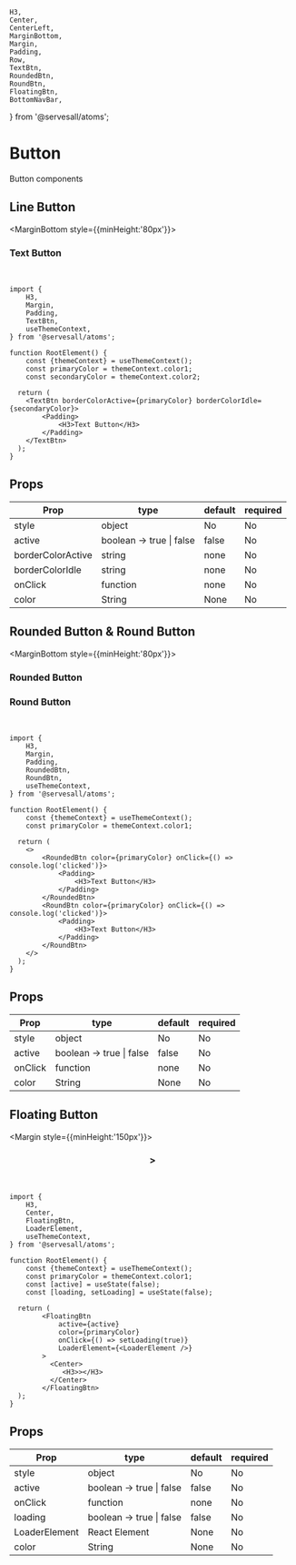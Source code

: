     H3,
    Center,
    CenterLeft,
    MarginBottom,
    Margin,
    Padding,
    Row,
    TextBtn,
    RoundedBtn,
    RoundBtn,
    FloatingBtn,
    BottomNavBar,
} from '@servesall/atoms';

# Button

Button components

## Line Button

<MarginBottom style={{minHeight:'80px'}}>
    <CenterLeft direction="row">
        <Row>
            <Margin>
                <TextBtn borderColorActive='#74b9ff' borderColorIdle='#b2bec3'>
                    <Padding>
                        <H3>Text Button</H3>
                    </Padding>
                </TextBtn>
            </Margin>
        </Row>
    </CenterLeft>
</MarginBottom><br />


```code
import {
    H3,
    Margin,
    Padding,
    TextBtn,
    useThemeContext,
} from '@servesall/atoms';

function RootElement() {
    const {themeContext} = useThemeContext();
    const primaryColor = themeContext.color1;
    const secondaryColor = themeContext.color2;

  return (
    <TextBtn borderColorActive={primaryColor} borderColorIdle={secondaryColor}>
        <Padding>
            <H3>Text Button</H3>
        </Padding>
    </TextBtn>
  );
}
```

## Props

<table>
    <thead>
    <tr>
        <th>Prop</th>
        <th>type</th>
        <th>default</th>
        <th>required</th>
    </tr>
    </thead>
    <tbody>
    <tr>
        <td>style</td>
        <td>object</td>
        <td>No</td>
        <td>No</td>
    </tr>
    <tr>
        <td>active</td>
        <td>boolean -> true | false</td>
        <td>false</td>
        <td>No</td>
    </tr>
    <tr>
        <td>borderColorActive</td>
        <td>string</td>
        <td>none</td>
        <td>No</td>
    </tr>
    <tr>
        <td>borderColorIdle</td>
        <td>string</td>
        <td>none</td>
        <td>No</td>
    </tr>
    <tr>
        <td>onClick</td>
        <td>function</td>
        <td>none</td>
        <td>No</td>
    </tr>
    <tr>
        <td>color</td>
        <td>String</td>
        <td>None</td>
        <td>No</td>
    </tr>
    </tbody>
</table>


## Rounded Button & Round Button

<MarginBottom style={{minHeight:'80px'}}>
    <CenterLeft direction="row">
        <Row>
            <Margin>
                <RoundedBtn color="#2d3436">
                    <Padding>
                        <Padding>
                            <H3 color="#ffffff">Rounded Button</H3>
                        </Padding>
                    </Padding>
                </RoundedBtn>
            </Margin>
            <Margin>
                <RoundBtn color="#2d3436">
                    <Padding>
                        <Padding>
                            <H3 color="#ffffff">Round Button</H3>
                        </Padding>
                    </Padding>
                </RoundBtn>
            </Margin>
        </Row>
    </CenterLeft>
</MarginBottom><br />


```code
import {
    H3,
    Margin,
    Padding,
    RoundedBtn,
    RoundBtn,
    useThemeContext,
} from '@servesall/atoms';

function RootElement() {
    const {themeContext} = useThemeContext();
    const primaryColor = themeContext.color1;

  return (
    <>
        <RoundedBtn color={primaryColor} onClick={() => console.log('clicked')}>
            <Padding>
                <H3>Text Button</H3>
            </Padding>
        </RoundedBtn>
        <RoundBtn color={primaryColor} onClick={() => console.log('clicked')}>
            <Padding>
                <H3>Text Button</H3>
            </Padding>
        </RoundBtn>
    </>
  );
}
```

## Props

<table>
    <thead>
    <tr>
        <th>Prop</th>
        <th>type</th>
        <th>default</th>
        <th>required</th>
    </tr>
    </thead>
    <tbody>
    <tr>
        <td>style</td>
        <td>object</td>
        <td>No</td>
        <td>No</td>
    </tr>
    <tr>
        <td>active</td>
        <td>boolean -> true | false</td>
        <td>false</td>
        <td>No</td>
    </tr>
    <tr>
        <td>onClick</td>
        <td>function</td>
        <td>none</td>
        <td>No</td>
    </tr>
    <tr>
        <td>color</td>
        <td>String</td>
        <td>None</td>
        <td>No</td>
    </tr>
    </tbody>
</table>

## Floating Button

<Margin style={{minHeight:'150px'}}>
    <FloatingBtn color="#2d3436">
        <Center>
            <H3 color="#ffffff">></H3>
        </Center>
    </FloatingBtn>
</Margin><br />


```code
import {
    H3,
    Center,
    FloatingBtn,
    LoaderElement,
    useThemeContext,
} from '@servesall/atoms';

function RootElement() {
    const {themeContext} = useThemeContext();
    const primaryColor = themeContext.color1;
    const [active] = useState(false);
    const [loading, setLoading] = useState(false);

  return (
        <FloatingBtn
            active={active}
            color={primaryColor}
            onClick={() => setLoading(true)}
            LoaderElement={<LoaderElement />}
        >
          <Center>
             <H3>></H3>
          </Center>
        </FloatingBtn>
  );
}
```

## Props

<table>
    <thead>
    <tr>
        <th>Prop</th>
        <th>type</th>
        <th>default</th>
        <th>required</th>
    </tr>
    </thead>
    <tbody>
    <tr>
        <td>style</td>
        <td>object</td>
        <td>No</td>
        <td>No</td>
    </tr>
    <tr>
        <td>active</td>
        <td>boolean -> true | false</td>
        <td>false</td>
        <td>No</td>
    </tr>
    <tr>
        <td>onClick</td>
        <td>function</td>
        <td>none</td>
        <td>No</td>
    </tr>
    <tr>
        <td>loading</td>
        <td>boolean -> true | false</td>
        <td>false</td>
        <td>No</td>
    </tr>
    <tr>
        <td>LoaderElement</td>
        <td>React Element</td>
        <td>None</td>
        <td>No</td>
    </tr>
    <tr>
        <td>color</td>
        <td>String</td>
        <td>None</td>
        <td>No</td>
    </tr>
    </tbody>
</table>
